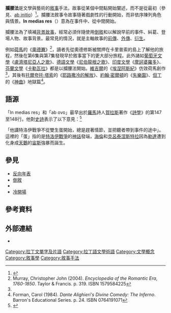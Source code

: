 '''攔腰法'''是文學與藝術的[[敘事|敘事]]手法，故事從某個中間點開始闡述，而不是從最初（參見{{tsl|en|ab ovo|ab ovo}}、[[ab_initio|ab initio]]）<ref>{{cite web |url= http://www.britannica.com/EBchecked/topic/284369/in-medias-res |title= In medias res |publisher= ''[[Encyclopædia_Britannica|Encyclopædia Britannica]]'' |accessdate= July 31, 2013 |archive-date= 2015-05-03 |archive-url= https://web.archive.org/web/20150503131525/http://www.britannica.com/EBchecked/topic/284369/in-medias-res |dead-url= no }}</ref>。攔腰法敘事令故事隨著戲劇性的行動開始，而非依序陳列角色與情景。'''In medias res'''（{{IPA-la|ɪm mɛdiaːs reːs|classical}}）意為在事件中、從中間開始。

攔腰法為了填補[[背景故事|背景故事]]，經常必須伴隨使用[[倒敘|倒敘]]和{{tsl|en|Nonlinear narrative|跳敘}}以解說早前的事件、糾葛、登場人物、故事背景。最常見的情況，就是主軸故事的[[前傳|前傳]]、[[外傳|外傳]]、[[衍生|衍生]]。

例如[[荷馬|荷馬]]的《[[奧德賽|奧德賽]]》<ref name="Murray">Murray, Christopher John (2004). ''Encyclopedia of the Romantic Era, 1760-1850''. Taylor & Francis. p. 319. ISBN 1579584225</ref>，讀者先從奧德修斯被關押在卡里普索的島上了解他的旅程，然後在第6集與第7集發現早於敘事當下的更大部分旅程。此外諸如[[葡萄牙文學|葡萄牙文學]]《[[盧濟塔尼亞人之歌|盧濟塔尼亞人之歌]]》、[[德語文學|德語文學]]《[[尼伯龍根之歌|尼伯龍根之歌]]》、[[印度文學|印度文學]]《[[摩訶婆羅多|摩訶婆羅多]]》、[[芬蘭文學|芬蘭文學]]《[[卡勒瓦拉|卡勒瓦拉]]》都是以攔腰法開始。[[維吉爾|維吉爾]]的《[[埃涅阿斯紀|埃涅阿斯紀]]》仿效荷馬創作<ref name="Murray"/>，其後有[[托爾夸托·塔索|托爾夸托·塔索]]的《[[耶路撒冷的解放|耶路撒冷的解放]]》、[[約翰·密爾頓|約翰·密爾頓]]的《[[失樂園|失樂園]]》、[[但丁|但丁]]的《[[神曲|神曲]]》地獄篇<ref>Forman, Carol (1984). ''Dante Alighieri's Divine Comedy: The Inferno''. Barron's Educational Series. p. 24. ISBN 0764191071</ref>。
<!--不列出大眾文學-->

==語源==
「In medias res」和「ab ovo」最早出於[[羅馬|羅馬]]詩人[[賀拉斯|賀拉斯]]著作《[[詩學|詩學]]》的第147至148行。他對[[史詩|史詩]]表示了以下意見：<ref>{{cite book |last=Horace |authorlink=Horace |title=Ars poetica |url=http://www.thelatinlibrary.com/horace/arspoet.shtml |language=la |quote=nec '''gemino''' bellum Troianum orditur '''ab ovo'''; / semper ad eventum festinat et '''in medias res''' / [...] auditorem rapit |access-date=2015-01-30 |archive-date=2015-02-12 |archive-url=https://web.archive.org/web/20150212065614/http://thelatinlibrary.com/horace/arspoet.shtml |dead-url=no }}</ref>
{{quote|Nor does he begin the Trojan War ''from the egg'',
but always he hurries to the action, and snatches the listener ''into the middle of things''. . . .|}}

「他講特洛伊戰爭不從雙生蛋開始，總是趕著情節，並把聽者帶到事件的途中」。這裡的「蛋」指的是[[特洛伊戰爭|特洛伊戰爭]]的[[神話|神話]]發端，[[海倫_(神話)|海倫]]和[[克呂泰涅斯特拉|克呂泰涅斯特拉]]因為[[勒達|勒達]]遭到化身成[[天鵝|天鵝]]的[[宙斯|宙斯]]強暴而誕生。

==參見==
*[[反向年表|反向年表]]
*[[倒敘|倒敘]]
*{{tsl|en|Flashforward|預敘}}
*[[冷開場|冷開場]]

==參考資料==
{{Reflist}}

==外部連結==
* {{wiktionary-inline|en:in medias res|in medias res}}

{{Odyssey navbox}}

[[Category:拉丁文單字及片語|Category:拉丁文單字及片語]]
[[Category:拉丁語文學術語|Category:拉丁語文學術語]]
[[Category:文學概念|Category:文學概念]]
[[Category:敘事學|Category:敘事學]]
[[Category:敘事手法|Category:敘事手法]]